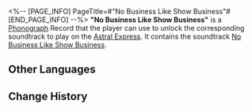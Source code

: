 <%-- [PAGE_INFO]
PageTitle=#"No Business Like Show Business"#
[END_PAGE_INFO] --%>
{{Item Infobox
|id          = 210336
|image       = Item No Business Like Show Business.png
|type        = Disk
|invCategory = Valuables
|rarity      = 3
|effect      = 
|description = A record that can be played on the Express' phonograph. It might be a chance acquisition or a gift from someone else. All sorts of memories surge up when the music plays &mdash; the smiles, encounters, touches, and the excitement of battle. Maybe that is why people still collect records even as society rapidly advances.<br />The current record contains the track "No Business Like Show Business."
}}
{{Description|''When you get what you wish for, you will no longer want to keep everything you already have.''}}
'''"No Business Like Show Business"''' is a [[Phonograph]] Record that the player can use to unlock the corresponding soundtrack to play on the [[Astral Express]]. It contains the soundtrack [[No Business Like Show Business]].

==Other Languages==
{{Other Languages
|en   = "No Business Like Show Business"
|zhs  = 《娱乐至上》
|zht  = 《娛樂至上》
|ja   = 『娯楽至上』
|ko   = ≪쇼처럼 즐거운 인생은 없다≫
|es   = Luces de candilejas
|fr   = «&nbsp;No Business Like Show Business&nbsp;»
|ru   = No Business Like Show Business
|th   = "No Business Like Show Business"
|vi   = Vui Vẻ Tột Cùng
|de   = „Rhythmus im Blut“
|id   = "No Business Like Show Business"
|pt   = "No Business Like Show Business"
}}

==Change History==
{{Change History|2.2}}